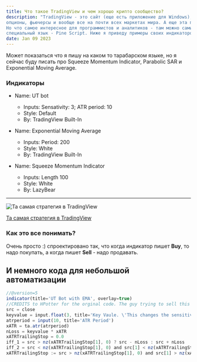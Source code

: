 ```yaml
---
title: Что такое TradingView и чем хорошо крипто сообщество?
description: "TradingView - это сайт (еще есть приложение для Windows), где можно смотреть и анализировать любые графики, не только крипто, но и акции,
опционы, фьючерсы и вообще все на почти всех маркетах мира. А еще эта платформа дает возможность использовать стратегии и индикаторы других пользовталей. 
Но что самое интересное для программистов и аналитиков - там можно самим разработывать свои собственные стратегии и индикаторы. Для этого используется 
специальный язык - Pine Script. Ниже я приведу примеры своих индикаторов, которые создавала на TradingView. "
date: Jan 09 2023
---
```


Может показаться что я пишу на каком то тарабарском языке, но я сейчас буду писать про Squeeze Momentum Indicator, Parabolic SAR и Exponential Moving Average. 

### Индикаторы

- Name: UT bot
  - Inputs: Sensativity: 3; ATR period: 10
  - Style: Default
  - By: TradingView Built-In

- Name: Exponential Moving Average
  - Inputs: Period: 200
  - Style: White
  - By: TradingView Built-In

- Name: Squeeze Momentum Indicator
  - Inputs: Length 100
  - Style: White
  - By: LazyBear

---

![Та самая стратегия в TradingView](/pics/Screenshot_3.png "Стратегия")

[Та самая стратегия в TradingView](https://github.com/AnnaKh85/MyTradingJourney/blob/main/posts/pics/Screenshot_3.png?raw=true)

### Как это все понимать?

Очень просто :) спроектировано так, что когда индикатор пишет **Buy**, то надо покупать, а когда пишет **Sell** - надо продавать.

## И немного кода для небольшой автоматизации

```js
//@version=5
indicator(title='UT Bot with EMA', overlay=true)
//CREDITS to HPotter for the orginal code. The guy trying to sell this as his own is a scammer lol. 
src = close
keyvalue = input.float(3, title='Key Vaule. \'This changes the sensitivity\'', step=.5)
atrperiod = input(10, title='ATR Period')
xATR = ta.atr(atrperiod)
nLoss = keyvalue * xATR
xATRTrailingStop = 0.0
iff_1 = src > nz(xATRTrailingStop[1], 0) ? src - nLoss : src + nLoss
iff_2 = src < nz(xATRTrailingStop[1], 0) and src[1] < nz(xATRTrailingStop[1], 0) ? math.min(nz(xATRTrailingStop[1]), src + nLoss) : iff_1
xATRTrailingStop := src > nz(xATRTrailingStop[1], 0) and src[1] > nz(xATRTrailingStop[1], 0) ? math.max(nz(xATRTrailingStop[1]), src - nLoss) : iff_2
```
